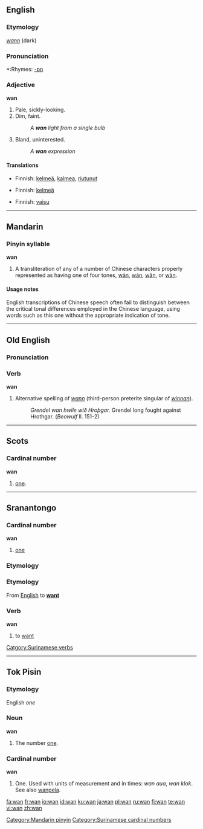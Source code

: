 {{see|Appendix:Variations of "wan"}}

==English==

===Etymology===
{{OE.}} ''[[wann]]'' (dark)

===Pronunciation===
*:Rhymes: [[Rhymes:English:-ɒn|-ɒn]]

===Adjective===
'''wan'''

# Pale, sickly-looking.
# Dim, faint.
#: ''A '''wan''' light from a single bulb''
# Bland, uninterested.
#: ''A '''wan''' expression''

====Translations====
{{trans-top|Pale, sickly-looking}}
*Finnish: [[kelmeä]], [[kalmea]], [[riutunut]]
{{trans-mid}}
{{trans-bottom}}

{{trans-top|Dim, faint}}
*Finnish: [[kelmeä]]
{{trans-mid}}
{{trans-bottom}}

{{trans-top|Bland, uninterested}}
*Finnish: [[vaisu]]
{{trans-mid}}
{{trans-bottom}}

----

==Mandarin==

===Pinyin syllable===
'''wan'''

# A transliteration of any of a number of Chinese characters properly represented as having one of four tones, [[wān]], [[wán]], [[wǎn]], or [[wàn]].

====Usage notes====
English transcriptions of Chinese speech often fail to distinguish between the critical tonal differences employed in the Chinese language, using words such as this one without the appropriate indication of tone.

[[Category:Mandarin pinyin]]

----

==Old English==

===Pronunciation===
{{IPA|/wɑn/}}

===Verb===
'''wan'''

# Alternative spelling of ''[[wann]]'' (third-person preterite singular of ''[[winnan]]'').
#:''Grendel wan hwile wið Hroþgar.''  Grendel long fought against Hrothgar.  (''Beowulf'' ll. 151-2)

----

==Scots==

===Cardinal number===
'''wan'''

# {{context|West Central Scots|lang=sco}} [[one]].

----

==Sranantongo==

===Cardinal number===
'''wan'''

# [[one]]

===Etymology===

===Etymology===
From [[w:English language|English]] to '''[[want]]'''

===Verb===
'''wan'''

# to [[want]]

[[Catgory:Surinamese verbs]]
[[Category:Surinamese cardinal numbers]]

----

==Tok Pisin==

===Etymology===
English ''one''

===Noun===
'''wan'''

# The number [[one]].

===Cardinal number===
'''wan'''

# One. Used with units of measurement and in times: ''wan aua'', ''wan klok''. See also [[wanpela]].

[[fa:wan]]
[[fr:wan]]
[[io:wan]]
[[id:wan]]
[[ku:wan]]
[[ja:wan]]
[[pl:wan]]
[[ru:wan]]
[[fi:wan]]
[[te:wan]]
[[vi:wan]]
[[zh:wan]]